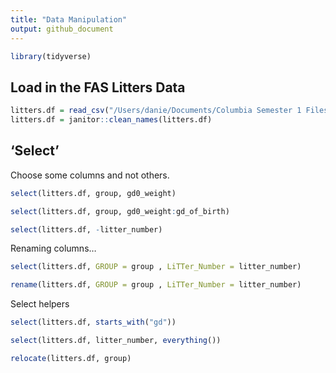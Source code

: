 ```yaml
---
title: "Data Manipulation"
output: github_document
---
```


```r
library(tidyverse)
```

## Load in the FAS Litters Data

```r
litters.df = read_csv("/Users/danie/Documents/Columbia Semester 1 Files/Data Science  R Code/Data Wrangling/data_wrangling_1/data/FAS_litters.csv")
litters.df = janitor::clean_names(litters.df)
```

## 'Select'

Choose some columns and not others.

```r
select(litters.df, group, gd0_weight)
```


```r
select(litters.df, group, gd0_weight:gd_of_birth)
```


```r
select(litters.df, -litter_number)
```

Renaming columns...

```r
select(litters.df, GROUP = group , LiTTer_Number = litter_number)
```

```r
rename(litters.df, GROUP = group , LiTTer_Number = litter_number)
```

Select helpers

```r
select(litters.df, starts_with("gd"))
```

```r
select(litters.df, litter_number, everything())
```

```r
relocate(litters.df, group)
```
